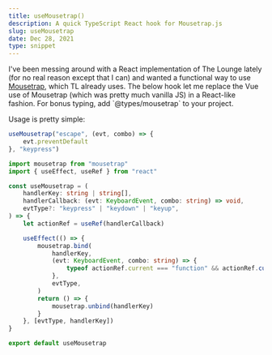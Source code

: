 ```yaml
---
title: useMousetrap()
description: A quick TypeScript React hook for Mousetrap.js
slug: useMousetrap
date: Dec 28, 2021
type: snippet
---
```


I've been messing around with a React implementation of The Lounge lately (for no real reason except that I can) and wanted a functional way to use [Mousetrap](https://craig.is/killing/mice), which TL already uses.  The below hook let me replace the Vue use of Mousetrap (which was pretty much vanilla JS) in a React-like fashion. For bonus typing, add \`@types/mousetrap\` to your project.

Usage is pretty simple:
```ts
useMousetrap("escape", (evt, combo) => {
	evt.preventDefault
}, "keypress")
```

```ts
import mousetrap from "mousetrap"
import { useEffect, useRef } from "react"

const useMousetrap = (
	handlerKey: string | string[],
	handlerCallback: (evt: KeyboardEvent, combo: string) => void,
	evtType?: "keypress" | "keydown" | "keyup",
) => {
	let actionRef = useRef(handlerCallback)

	useEffect(() => {
		mousetrap.bind(
			handlerKey,
			(evt: KeyboardEvent, combo: string) => {
				typeof actionRef.current === "function" && actionRef.current(evt, combo)
			},
			evtType,
		)
		return () => {
			mousetrap.unbind(handlerKey)
		}
	}, [evtType, handlerKey])
}

export default useMousetrap
```